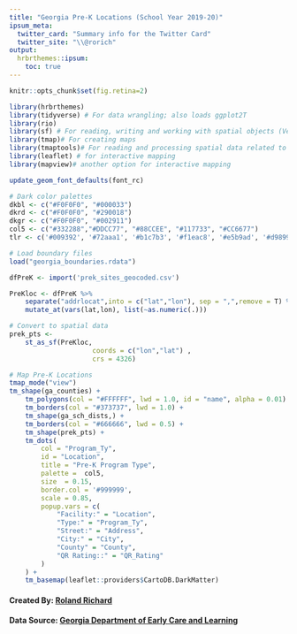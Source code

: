 ```yaml
---
title: "Georgia Pre-K Locations (School Year 2019-20)"
ipsum_meta:
  twitter_card: "Summary info for the Twitter Card"
  twitter_site: "\\@rorich"
output: 
  hrbrthemes::ipsum:
    toc: true
---
```

```r
knitr::opts_chunk$set(fig.retina=2)
```

```r
library(hrbrthemes)
library(tidyverse) # For data wrangling; also loads ggplot2T
library(rio)
library(sf) # For reading, writing and working with spatial objects (Vector data)
library(tmap)# For creating maps
library(tmaptools)# For reading and processing spatial data related to tmap
library(leaflet) # for interactive mapping
library(mapview)# another option for interactive mapping

update_geom_font_defaults(font_rc)

# Dark color palettes
dkbl <- c("#F0F0F0", "#000033")
dkrd <- c("#F0F0F0", "#290018")
dkgr <- c("#F0F0F0", "#002911")
col5 <- c("#332288","#DDCC77", "#88CCEE", "#117733", "#CC6677")
tlr <- c('#009392', '#72aaa1', '#b1c7b3', '#f1eac8', '#e5b9ad', '#d98994', '#d0587e')

# Load boundary files
load("georgia_boundaries.rdata")

dfPreK <- import('prek_sites_geocoded.csv')

PreKloc <- dfPreK %>%
	separate("addrlocat",into = c("lat","lon"), sep = ",",remove = T) %>%
	mutate_at(vars(lat,lon), list(~as.numeric(.)))

# Convert to spatial data
prek_pts <-
	st_as_sf(PreKloc,
					 coords = c("lon","lat") ,
					 crs = 4326)

```

```r
# Map Pre-K Locations
tmap_mode("view")
tm_shape(ga_counties) +
	tm_polygons(col = "#FFFFFF", lwd = 1.0, id = "name", alpha = 0.01) +
	tm_borders(col = "#373737", lwd = 1.0) +
	tm_shape(ga_sch_dists,) +
	tm_borders(col = "#666666", lwd = 0.5) +
	tm_shape(prek_pts) +
	tm_dots(
		col = "Program_Ty",
		id = "Location",
		title = "Pre-K Program Type",
		palette =  col5,
		size  = 0.15,
		border.col = '#999999',
		scale = 0.85,
		popup.vars = c(
			"Facility:" = "Location",
			"Type:" = "Program_Ty",
			"Street:" = "Address",
			"City:" = "City",
			"County" = "County",
			"QR Rating::" = "QR_Rating"
		)
	) +
	tm_basemap(leaflet::providers$CartoDB.DarkMatter)
```

#### Created By: [Roland Richard](https://twitter.com/rorich)
#### Data Source: [Georgia Department of Early Care and Learning ](http://families.decal.ga.gov/Provider/Data)
